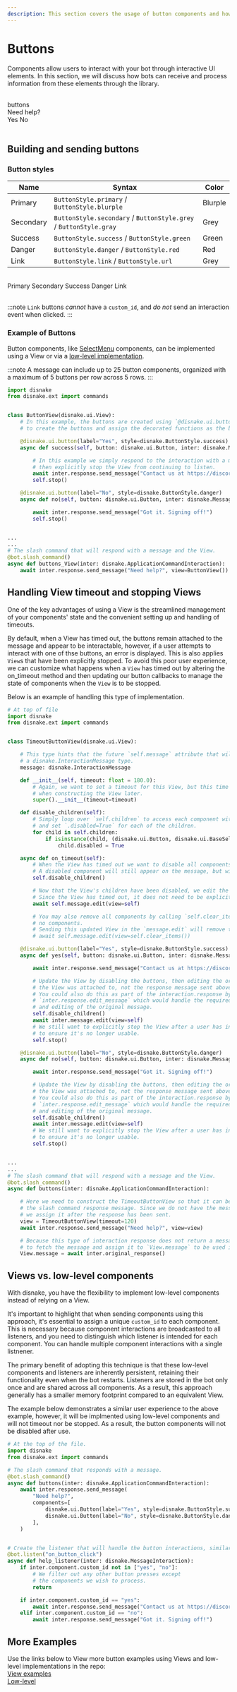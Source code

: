 ```yaml
---
description: This section covers the usage of button components and how to implement them using Views and via low-level components.
---
```


# Buttons

Components allow users to interact with your bot through interactive UI elements. In this section, we will discuss how bots can receive and process information from these elements through the library.

<br />
<DiscordMessages>
	<DiscordMessage profile="bot">
		<div slot="interactions">
			<DiscordInteraction profile="user" command={true}>
				buttons
			</DiscordInteraction>
		</div>
		Need help?
		<div slot="actions">
			<DiscordButtons>
				<DiscordButton type="success">Yes</DiscordButton>
				<DiscordButton type="danger">No</DiscordButton>
			</DiscordButtons>
		</div>
	</DiscordMessage>
</DiscordMessages>
<br />

## Building and sending buttons

### Button styles

| Name      | Syntax                                                            | Color   |
| --------- | ----------------------------------------------------------------- | ------- |
| Primary   | `ButtonStyle.primary` / `ButtonStyle.blurple`                     | Blurple |
| Secondary | `ButtonStyle.secondary` / `ButtonStyle.grey` / `ButtonStyle.gray` | Grey    |
| Success   | `ButtonStyle.success` / `ButtonStyle.green `                      | Green   |
| Danger    | `ButtonStyle.danger` / `ButtonStyle.red`                          | Red     |
| Link      | `ButtonStyle.link` / `ButtonStyle.url`                            | Grey    |

<br />
<DiscordMessages>
	<DiscordMessage profile="bot">
		<div slot="actions">
			<DiscordButtons>
				<DiscordButton type="primary">Primary</DiscordButton>
				<DiscordButton type="secondary">Secondary</DiscordButton>
				<DiscordButton type="success">Success</DiscordButton>
				<DiscordButton type="danger">Danger</DiscordButton>
				<DiscordButton type="link" url="https://guide.disnake.dev/">
					Link
				</DiscordButton>
			</DiscordButtons>
		</div>
	</DiscordMessage>
</DiscordMessages>
<br />

:::note
`Link` buttons _cannot_ have a `custom_id`, and _do not_ send an interaction event when clicked.
:::

### Example of Buttons

Button components, like [SelectMenu](select-menus.mdx) components, can be implemented using a <DocsLink reference="disnake.ui.View">View</DocsLink>
or via a [low-level implementation](#Views-vs-low-level-components).

:::note
A message can include up to 25 button components, organized with a maximum of 5 buttons per row across 5 rows.
:::

```python title="button_view.py"
import disnake
from disnake.ext import commands


class ButtonView(disnake.ui.View):
    # In this example, the buttons are created using `@disnake.ui.button` (Notice the lower `b`)
    # to create the buttons and assign the decorated functions as the button callback.

    @disnake.ui.button(label="Yes", style=disnake.ButtonStyle.success)
    async def success(self, button: disnake.ui.Button, inter: disnake.MessageInteraction):

        # In this example we simply respond to the interaction with a message
        # then explicitly stop the View from continuing to listen.
        await inter.response.send_message("Contact us at https://discord.gg/disnake!")
        self.stop()

    @disnake.ui.button(label="No", style=disnake.ButtonStyle.danger)
    async def no(self, button: disnake.ui.Button, inter: disnake.MessageInteraction):

        await inter.response.send_message("Got it. Signing off!")
        self.stop()


...
...
# The slash command that will respond with a message and the View.
@bot.slash_command()
async def buttons_View(inter: disnake.ApplicationCommandInteraction):
    await inter.response.send_message("Need help?", view=ButtonView())
```

## Handling View timeout and stopping Views

One of the key advantages of using a <DocsLink reference="disnake.ui.View">View</DocsLink> is the streamlined management
of your components' state and the convenient setting up and handling of timeouts.

By default, when a View has timed out, the buttons remain attached to the message and appear to be interactable, however, if a user attempts to
interact with one of thse buttons, an error is displayed. This is also applies `View`s that have been explicitly stopped. To avoid this poor
user experience, we can customize what happens when a `View` has timed out by altering the <DocsLink reference="disnake.ui.View.on_timeout">on_timeout</DocsLink>
method and then updating our button callbacks to manage the state of components when the `View` is to be stopped.

Below is an example of handling this type of implementation.

```python title="timeout.py"
# At top of file
import disnake
from disnake.ext import commands


class TimeoutButtonView(disnake.ui.View):

    # This type hints that the future `self.message` attribute that will be accessed is
    # a disnake.InteractionMessage type.
    message: disnake.InteractionMessage

    def __init__(self, timeout: float = 180.0):
        # Again, we want to set a timeout for this View, but this time we will assign it
        # when constructing the View later.
        super().__init__(timeout=timeout)

    def disable_children(self):
        # Simply loop over `self.children` to access each component within the View
        # and set `.disabled=True` for each of the children.
        for child in self.children:
            if isinstance(child, (disnake.ui.Button, disnake.ui.BaseSelect)):
                child.disabled = True

    async def on_timeout(self):
        # When the View has timed out we want to disable all components associated with this View.
        # A disabled component will still appear on the message, but will be greyed and non-interactable.
        self.disable_children()

        # Now that the View's children have been disabled, we edit the message by sending the updated View.
        # Since the View has timed out, it does not need to be explicitly stopped.
        await self.message.edit(view=self)

        # You may also remove all components by calling `self.clear_items()` which returns the View with
        # no components.
        # Sending this updated View in the `message.edit` will remove the components from the message.
        # await self.message.edit(view=self.clear_items())

    @disnake.ui.button(label="Yes", style=disnake.ButtonStyle.success)
    async def yes(self, button: disnake.ui.Button, inter: disnake.MessageInteraction):

        await inter.response.send_message("Contact us at https://discord.gg/disnake!")

        # Update the View by disabling the buttons, then editing the original message
        # the View was attached to, not the response message sent above.
        # You could also do this as part of the interaction.response by using
        # `inter.response.edit_message` which would handle the required response
        # and editing of the original message.
        self.disable_children()
        await inter.message.edit(view=self)
        # We still want to explicitly stop the View after a user has interacted
        # to ensure it's no longer usable.
        self.stop()

    @disnake.ui.button(label="No", style=disnake.ButtonStyle.danger)
    async def no(self, button: disnake.ui.Button, inter: disnake.MessageInteraction):

        await inter.response.send_message("Got it. Signing off!")

        # Update the View by disabling the buttons, then editing the original message
        # the View was attached to, not the response message sent above.
        # You could also do this as part of the interaction.response by using
        # `inter.response.edit_message` which would handle the required response
        # and editing of the original message.
        self.disable_children()
        await inter.message.edit(view=self)
        # We still want to explicitly stop the View after a user has interacted
        # to ensure it's no longer usable.
        self.stop()


...
...
# The slash command that will respond with a message and the View.
@bot.slash_command()
async def buttons(inter: disnake.ApplicationCommandInteraction):

    # Here we need to construct the TimeoutButtonView so that it can be sent with
    # the slash command response message. Since we do not have the message object yet,
    # we assign it after the response has been sent.
    view = TimeoutButtonView(timeout=120)
    await inter.response.send_message("Need help?", view=view)

    # Because this type of interaction response does not return a message, we will need
    # to fetch the message and assign it to `View.message` to be used if `on_timeout` is called.
    View.message = await inter.original_response()
```

## Views vs. low-level components

With disnake, you have the flexibility to implement low-level components instead of relying on a <DocsLink reference="disnake.ui.View">View</DocsLink>.

It's important to highlight that when sending components using this approach, it's essential to assign a unique `custom_id` to each component.
This is necessary because component interactions are broadcasted to all listeners, and you need to distinguish which listener is intended for
each component. You can handle multiple component interactions with a single listnener.

The primary benefit of adopting this technique is that these low-level components and listeners are inherently persistent, retaining their
functionality even when the bot restarts. Listeners are stored in the bot only once and are shared across all components. As a result, this
approach generally has a smaller memory footprint compared to an equivalent View.

The example below demonstrates a similar user experience to the above example, however, it will be implmented using low-level components
and will not timeout nor be stopped. As a result, the button components will not be disabled after use.

```python title="buttons.py"
# At the top of the file.
import disnake
from disnake.ext import commands

# The slash command that responds with a message.
@bot.slash_command()
async def buttons(inter: disnake.ApplicationCommandInteraction):
    await inter.response.send_message(
        "Need help?",
        components=[
            disnake.ui.Button(label="Yes", style=disnake.ButtonStyle.success, custom_id="yes"),
            disnake.ui.Button(label="No", style=disnake.ButtonStyle.danger, custom_id="no"),
        ],
    )


# Create the listener that will handle the button interactions, similarly to the callbacks used above.
@bot.listen("on_button_click")
async def help_listener(inter: disnake.MessageInteraction):
    if inter.component.custom_id not in ["yes", "no"]:
        # We filter out any other button presses except
        # the components we wish to process.
        return

    if inter.component.custom_id == "yes":
        await inter.response.send_message("Contact us at https://discord.gg/disnake!")
    elif inter.component.custom_id == "no":
        await inter.response.send_message("Got it. Signing off!")
```

## More Examples

Use the links below to View more button examples using Views and low-level implementations in the repo:  
[View examples](https://github.com/DisnakeDev/disnake/tree/master/examples/views/button)  
[Low-level](https://github.com/DisnakeDev/disnake/blob/master/examples/interactions/low_level_components.py)
